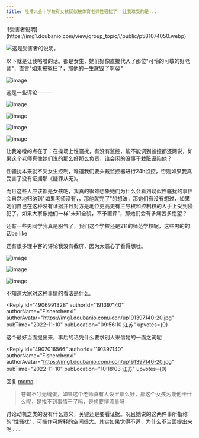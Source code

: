 ```yaml
---
title: 吐槽大会｜学校有女孩疑似被体育老师性骚扰了  让我难受的是...
---
```



<Forum groupName="真的需要这份文凭吗？" groupUrl="https://www.douban.com/group/fucking_diploma/" archivedAt="2025-05-16T14:54:54.352Z">
  <Post
    id="278248701"
    title="吐槽大会｜学校有女孩疑似被体育老师性骚扰了  让我难受的是..."
    url="https://www.douban.com/group/topic/278248701/?_spm_id=MjMxMzAyNzk4"
    pubTime="2022-11-22"
    highlightUserId="191397140"
  >
![受害者说明](https://img1.doubanio.com/view/group_topic/l/public/p581074050.webp)

![这是受害者的说明。](https://img1.doubanio.com/view/group_topic/l/public/p581074060.webp)

以下就是让我咯噔的话。都是女生，她们好像直接代入了那位"可怜的可敬的好老师"，直言"如果被冤枉了，那他的一生就毁了啊😭"

![image](https://img1.doubanio.com/view/group_topic/l/public/p581074399.webp)

这是一些评论------

![image](https://img3.doubanio.com/view/group_topic/l/public/p581074062.webp)

![image](https://img2.doubanio.com/view/group_topic/l/public/p581074051.webp)

![image](https://img9.doubanio.com/view/group_topic/l/public/p581074055.webp)

![image](https://img9.doubanio.com/view/group_topic/l/public/p581074054.webp)

让我咯噔的点在于：在操场上性骚扰，有没有监控，能不能调到监控都还两说，如果这个老师真像她们说的那么好那么负责，谁会闲的没事干栽赃诬陷他？

性骚扰本来就不受女生控制，难道我们要头戴监控器进行24h监控，否则如果我真受害了没有证据那《疑罪从无》。

而且这些人应该都是女孩吧，我真的很难想象她们为什么会看到疑似性骚扰的事件会自然地归纳到"如果老师没有，，那他就完了"的想法，那她们有没有想过，如果她们自己在这种没有证据并且对方是地位更高更有主导权和控制权的人手上受到侵犯了，如果大家像她们一样"未知全貌，不予置评"，那她们会有多痛苦多绝望？

还有一些男同学我真是服气了，我们这个学校还是211的师范学校呢，这些男的的话be
like

还有很多理中客的评论我没有截屏，因为太恶心了看得想吐。

![image](https://img9.doubanio.com/view/group_topic/l/public/p581074066.webp)

![image](https://img3.doubanio.com/view/group_topic/l/public/p581082017.webp)

![image](https://img1.doubanio.com/view/group_topic/l/public/p581082018.webp)

不知道大家对这种事情的看法是什么。

<Reply
  id="4906991328"
  authorId="191397140"
  authorName="Fisherchenxi"
  authorAvatar="https://img1.doubanio.com/icon/up191397140-20.jpg"
  pubTime="2022-11-10"
  pubLocation="09:56:10 江苏"
  upvotes={0}
>
这个最好当面提出来，事后的话凭什么要求别人采信她的一面之词呢
</Reply>

<Reply
  id="4907016566"
  authorId="191397140"
  authorName="Fisherchenxi"
  authorAvatar="https://img1.doubanio.com/icon/up191397140-20.jpg"
  pubTime="2022-11-10"
  pubLocation="10:18:03 江苏"
  upvotes={0}
>
回复 [momo](https://www.douban.com/people/231302798/)：
> 苍蝇不叮无缝蛋，如果这个老师真有人设里那么好，那这个女孩污蔑他干什么呢，是找不到事情干了吗，是想要博流量吗

讨论动机之类的没有什么意义，关键还是要看证据。况且她说的这两件事所指称的"性骚扰"，可操作可解释的空间很大。其实如果觉得不适，为什么不当面提出来呢......
</Reply>
  </Post>
</Forum>
